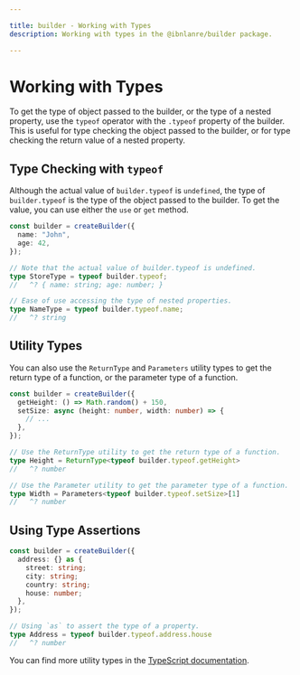 ```yaml
---

title: builder - Working with Types
description: Working with types in the @ibnlanre/builder package.

---
```


# Working with Types

To get the type of object passed to the builder, or the type of a nested property, use the `typeof` operator with the `.typeof` property of the builder. This is useful for type checking the object passed to the builder, or for type checking the return value of a nested property.

## Type Checking with `typeof`

Although the actual value of `builder.typeof` is `undefined`, the type of `builder.typeof` is the type of the object passed to the builder. To get the value, you can use either the `use` or `get` method.

```typescript copy
const builder = createBuilder({
  name: "John",
  age: 42,
});

// Note that the actual value of builder.typeof is undefined.
type StoreType = typeof builder.typeof;
//   ^? { name: string; age: number; }

// Ease of use accessing the type of nested properties.
type NameType = typeof builder.typeof.name;
//   ^? string
```

## Utility Types

You can also use the `ReturnType` and `Parameters` utility types to get the return type of a function, or the parameter type of a function.

```typescript copy
const builder = createBuilder({
  getHeight: () => Math.random() + 150,
  setSize: async (height: number, width: number) => {
    // ...
  },
});

// Use the ReturnType utility to get the return type of a function.
type Height = ReturnType<typeof builder.typeof.getHeight>
//   ^? number

// Use the Parameter utility to get the parameter type of a function.
type Width = Parameters<typeof builder.typeof.setSize>[1]
//   ^? number
```

## Using Type Assertions

```typescript copy
const builder = createBuilder({
  address: {} as {
    street: string;
    city: string;
    country: string;
    house: number;
  },
});

// Using `as` to assert the type of a property.
type Address = typeof builder.typeof.address.house
//   ^? number
```

You can find more utility types in the [TypeScript documentation](https://www.typescriptlang.org/docs/handbook/utility-types.html).
